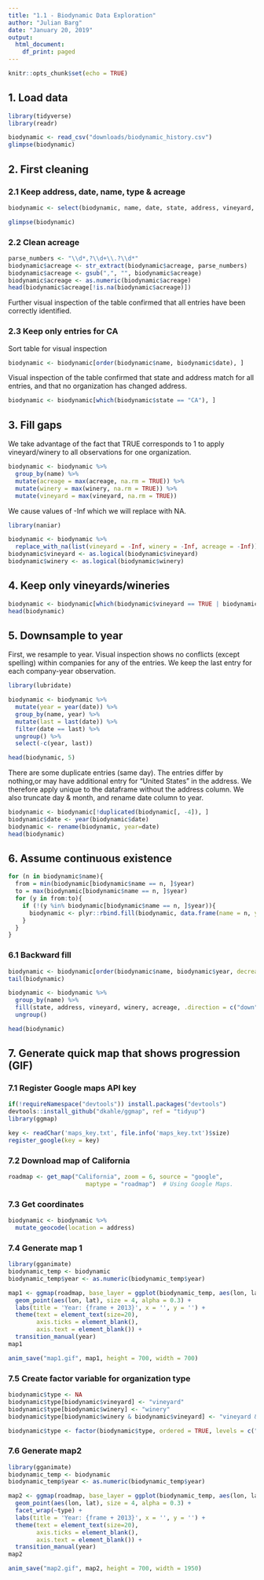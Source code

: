 ```yaml
---
title: "1.1 - Biodynamic Data Exploration"
author: "Julian Barg"
date: "January 20, 2019"
output:
  html_document:
    df_print: paged
---
```


```r
knitr::opts_chunk$set(echo = TRUE)
```

## 1. Load data
```r
library(tidyverse)
library(readr)

biodynamic <- read_csv("downloads/biodynamic_history.csv")
glimpse(biodynamic)
```



## 2. First cleaning

### 2.1 Keep address, date, name, type & acreage
```r
biodynamic <- select(biodynamic, name, date, state, address, vineyard, winery, acreage)

glimpse(biodynamic)
```



### 2.2 Clean acreage
```r
parse_numbers <- "\\d*,?\\d+\\.?\\d*"
biodynamic$acreage <- str_extract(biodynamic$acreage, parse_numbers)
biodynamic$acreage <- gsub(",", "", biodynamic$acreage)
biodynamic$acreage <- as.numeric(biodynamic$acreage)
head(biodynamic$acreage[!is.na(biodynamic$acreage)])
```

Further visual inspection of the table confirmed that all entries have been correctly identified.



### 2.3 Keep only entries for CA

Sort table for visual inspection
```r
biodynamic <- biodynamic[order(biodynamic$name, biodynamic$date), ]
```

Visual inspection of the table confirmed that state and address match for all entries, and that no organization has changed address.
```r
biodynamic <- biodynamic[which(biodynamic$state == "CA"), ]
```



## 3. Fill gaps

We take advantage of the fact that TRUE corresponds to 1 to apply vineyard/winery to all observations for one organization.
```r
biodynamic <- biodynamic %>%
  group_by(name) %>%
  mutate(acreage = max(acreage, na.rm = TRUE)) %>%
  mutate(winery = max(winery, na.rm = TRUE)) %>%
  mutate(vineyard = max(vineyard, na.rm = TRUE))
```

We cause values of -Inf which we will replace with NA.
```r
library(naniar)

biodynamic <- biodynamic %>%
  replace_with_na(list(vineyard = -Inf, winery = -Inf, acreage = -Inf))
biodynamic$vineyard <- as.logical(biodynamic$vineyard)
biodynamic$winery <- as.logical(biodynamic$winery)
```



## 4. Keep only vineyards/wineries
```r
biodynamic <- biodynamic[which(biodynamic$vineyard == TRUE | biodynamic$winery == TRUE), ]
head(biodynamic)
```



## 5. Downsample to year
First, we resample to year. Visual inspection shows no conflicts (except spelling) within companies for any of the entries. We keep the last entry for each company-year observation.

```r
library(lubridate)

biodynamic <- biodynamic %>%
  mutate(year = year(date)) %>%
  group_by(name, year) %>%
  mutate(last = last(date)) %>%
  filter(date == last) %>%
  ungroup() %>%
  select(-c(year, last))

head(biodynamic, 5)
```

There are some duplicate entries (same day). The entries differ by nothing,or may have additional entry for "United States" in the address. We therefore apply unique to the dataframe without the address column. We also truncate day & month, and rename date column to year.
```r
biodynamic <- biodynamic[!duplicated(biodynamic[, -4]), ]
biodynamic$date <- year(biodynamic$date)
biodynamic <- rename(biodynamic, year=date)
head(biodynamic)
```



## 6. Assume continuous existence
```r
for (n in biodynamic$name){
  from = min(biodynamic[biodynamic$name == n, ]$year)
  to = max(biodynamic[biodynamic$name == n, ]$year)
  for (y in from:to){
    if (!(y %in% biodynamic[biodynamic$name == n, ]$year)){
      biodynamic <- plyr::rbind.fill(biodynamic, data.frame(name = n, year = y))
    }
  }
}
```

### 6.1 Backward fill
```r
biodynamic <- biodynamic[order(biodynamic$name, biodynamic$year, decreasing=TRUE), ]
tail(biodynamic)

biodynamic <- biodynamic %>%
  group_by(name) %>%
  fill(state, address, vineyard, winery, acreage, .direction = c("down")) %>%
  ungroup()

head(biodynamic)
```


## 7. Generate quick map that shows progression (GIF)

### 7.1 Register Google maps API key
```r
if(!requireNamespace("devtools")) install.packages("devtools")
devtools::install_github("dkahle/ggmap", ref = "tidyup")
library(ggmap)

key <- readChar('maps_key.txt', file.info('maps_key.txt')$size)
register_google(key = key)
```



### 7.2 Download map of California
```r
roadmap <- get_map("California", zoom = 6, source = "google", 
                      maptype = "roadmap")  # Using Google Maps.
```



### 7.3 Get coordinates
```r
biodynamic <- biodynamic %>%
  mutate_geocode(location = address)
```



### 7.4 Generate map 1
```r
library(gganimate)
biodynamic_temp <- biodynamic
biodynamic_temp$year <- as.numeric(biodynamic_temp$year)

map1 <- ggmap(roadmap, base_layer = ggplot(biodynamic_temp, aes(lon, lat))) +
  geom_point(aes(lon, lat), size = 4, alpha = 0.3) +
  labs(title = 'Year: {frame + 2013}', x = '', y = '') +
  theme(text = element_text(size=20), 
        axis.ticks = element_blank(), 
        axis.text = element_blank()) +
  transition_manual(year)
map1

anim_save("map1.gif", map1, height = 700, width = 700)
```



### 7.5 Create factor variable for organization type
```r
biodynamic$type <- NA
biodynamic$type[biodynamic$vineyard] <- "vineyard"
biodynamic$type[biodynamic$winery] <- "winery"
biodynamic$type[biodynamic$winery & biodynamic$vineyard] <- "vineyard & winery"

biodynamic$type <- factor(biodynamic$type, ordered = TRUE, levels = c("vineyard", "winery", "vineyard & winery"))
```



### 7.6 Generate map2
```r
library(gganimate)
biodynamic_temp <- biodynamic
biodynamic_temp$year <- as.numeric(biodynamic_temp$year)

map2 <- ggmap(roadmap, base_layer = ggplot(biodynamic_temp, aes(lon, lat))) +
  geom_point(aes(lon, lat), size = 4, alpha = 0.3) +
  facet_wrap(~type) +
  labs(title = 'Year: {frame + 2013}', x = '', y = '') +
  theme(text = element_text(size=20), 
        axis.ticks = element_blank(), 
        axis.text = element_blank()) +
  transition_manual(year)
map2

anim_save("map2.gif", map2, height = 700, width = 1950)
```

